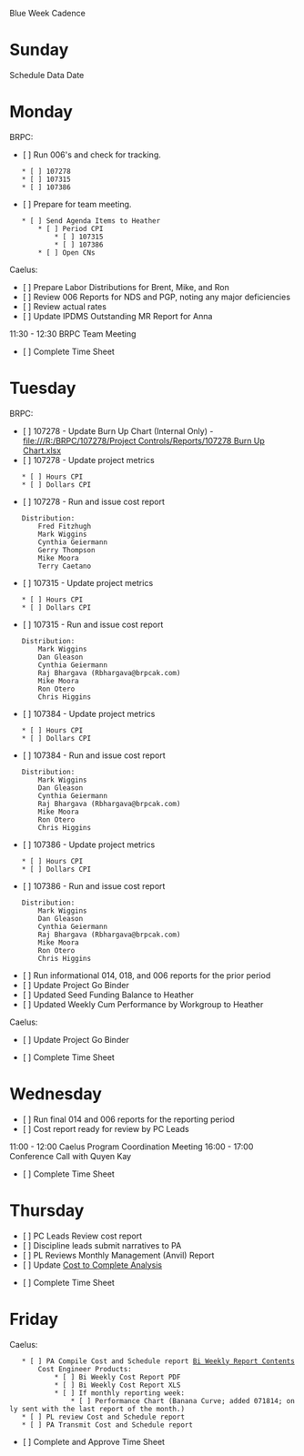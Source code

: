 Blue Week Cadence

= Sunday =
Schedule Data Date

= Monday =
BRPC:
* [ ] Run 006's and check for tracking.
	* [ ] 107278
	* [ ] 107315
	* [ ] 107386
 
* [ ] Prepare for team meeting.
	* [ ] Send Agenda Items to Heather
		* [ ] Period CPI
			* [ ] 107315
			* [ ] 107386
		* [ ] Open CNs

Caelus:
* [ ] Prepare Labor Distributions for Brent, Mike, and Ron
* [ ] Review 006 Reports for NDS and PGP, noting any major deficiencies
* [ ] Review actual rates
* [ ] Update IPDMS Outstanding MR Report for Anna

11:30 - 12:30 BRPC Team Meeting

* [ ] Complete Time Sheet

= Tuesday =
BRPC:
* [ ] 107278 - Update Burn Up Chart (Internal Only) - [[file:///R:/BRPC/107278/Project Controls/Reports/107278 Burn Up Chart.xlsx]]
* [ ] 107278 - Update project metrics
	* [ ] Hours CPI
	* [ ] Dollars CPI
* [ ] 107278 - Run and issue cost report
	Distribution:
		Fred Fitzhugh
		Mark Wiggins
		Cynthia Geiermann
		Gerry Thompson
		Mike Moora
		Terry Caetano
* [ ] 107315 - Update project metrics
	* [ ] Hours CPI
	* [ ] Dollars CPI
* [ ] 107315 - Run and issue cost report 
	Distribution:
		Mark Wiggins
		Dan Gleason
		Cynthia Geiermann
		Raj Bhargava (Rbhargava@brpcak.com)
		Mike Moora
		Ron Otero
		Chris Higgins
* [ ] 107384 - Update project metrics
	* [ ] Hours CPI
	* [ ] Dollars CPI
* [ ] 107384 - Run and issue cost report 
	Distribution:
		Mark Wiggins
		Dan Gleason
		Cynthia Geiermann
		Raj Bhargava (Rbhargava@brpcak.com)
		Mike Moora
		Ron Otero
		Chris Higgins
* [ ] 107386 - Update project metrics
	* [ ] Hours CPI
	* [ ] Dollars CPI
* [ ] 107386 - Run and issue cost report 
	Distribution:
		Mark Wiggins
		Dan Gleason
		Cynthia Geiermann
		Raj Bhargava (Rbhargava@brpcak.com)
		Mike Moora
		Ron Otero
		Chris Higgins

* [ ] Run informational 014, 018, and 006 reports for the prior period
* [ ] Update Project Go Binder
* [ ] Updated Seed Funding Balance to Heather
* [ ] Updated Weekly Cum Performance by Workgroup to Heather

Caelus:
* [ ] Update Project Go Binder

* [ ] Complete Time Sheet

= Wednesday =
* [ ] Run final 014 and 006 reports for the reporting period
* [ ] Cost report ready for review by PC Leads

11:00 - 12:00 Caelus Program Coordination Meeting
16:00 - 17:00 Conference Call with Quyen Kay

* [ ] Complete Time Sheet

= Thursday =
* [ ] PC Leads Review cost report
* [ ] Discipline leads submit narratives to PA
* [ ] PL Reviews Monthly Management (Anvil) Report
* [ ] Update [[file:///S:/Caelus/106726/Project Controls/Project Accounting/106726 - NDS-1 & OTPEX - Cost to Complete Analysis - Through WE 032015.xlsx|Cost to Complete Analysis]]

* [ ] Complete Time Sheet

= Friday =
Caelus:
	* [ ] PA Compile Cost and Schedule report [[Bi Weekly Report Contents]]
		Cost Engineer Products:
			* [ ] Bi Weekly Cost Report PDF
			* [ ] Bi Weekly Cost Report XLS
			* [ ] If monthly reporting week:
				* [ ] Performance Chart (Banana Curve; added 071814; only sent with the last report of the month.)
	* [ ] PL review Cost and Schedule report
	* [ ] PA Transmit Cost and Schedule report

* [ ] Complete and Approve Time Sheet

